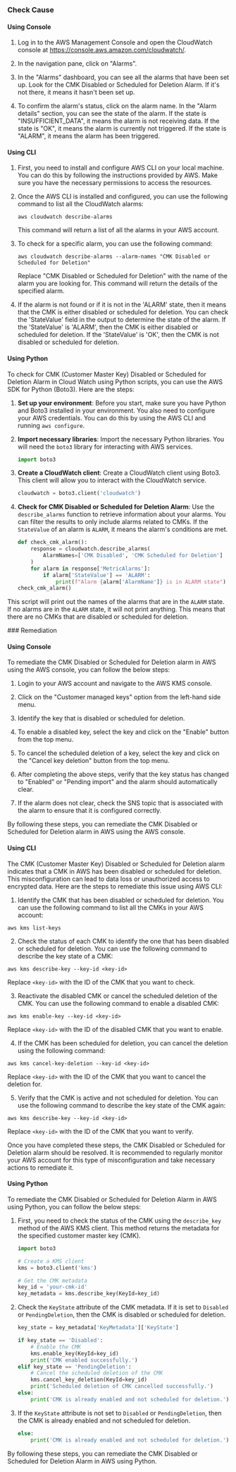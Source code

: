 

<Tabs><Tab title='Cause'>
### Check Cause

#### Using Console

1. Log in to the AWS Management Console and open the CloudWatch console at https://console.aws.amazon.com/cloudwatch/.

2. In the navigation pane, click on "Alarms".

3. In the "Alarms" dashboard, you can see all the alarms that have been set up. Look for the CMK Disabled or Scheduled for Deletion Alarm. If it's not there, it means it hasn't been set up.

4. To confirm the alarm's status, click on the alarm name. In the "Alarm details" section, you can see the state of the alarm. If the state is "INSUFFICIENT_DATA", it means the alarm is not receiving data. If the state is "OK", it means the alarm is currently not triggered. If the state is "ALARM", it means the alarm has been triggered.

#### Using CLI

1. First, you need to install and configure AWS CLI on your local machine. You can do this by following the instructions provided by AWS. Make sure you have the necessary permissions to access the resources.

2. Once the AWS CLI is installed and configured, you can use the following command to list all the CloudWatch alarms:

   ```
   aws cloudwatch describe-alarms
   ```

   This command will return a list of all the alarms in your AWS account.

3. To check for a specific alarm, you can use the following command:

   ```
   aws cloudwatch describe-alarms --alarm-names "CMK Disabled or Scheduled for Deletion"
   ```

   Replace "CMK Disabled or Scheduled for Deletion" with the name of the alarm you are looking for. This command will return the details of the specified alarm.

4. If the alarm is not found or if it is not in the 'ALARM' state, then it means that the CMK is either disabled or scheduled for deletion. You can check the 'StateValue' field in the output to determine the state of the alarm. If the 'StateValue' is 'ALARM', then the CMK is either disabled or scheduled for deletion. If the 'StateValue' is 'OK', then the CMK is not disabled or scheduled for deletion.

#### Using Python

To check for CMK (Customer Master Key) Disabled or Scheduled for Deletion Alarm in Cloud Watch using Python scripts, you can use the AWS SDK for Python (Boto3). Here are the steps:

1. **Set up your environment**: Before you start, make sure you have Python and Boto3 installed in your environment. You also need to configure your AWS credentials. You can do this by using the AWS CLI and running `aws configure`.

2. **Import necessary libraries**: Import the necessary Python libraries. You will need the `boto3` library for interacting with AWS services.

    ```python
    import boto3
    ```

3. **Create a CloudWatch client**: Create a CloudWatch client using Boto3. This client will allow you to interact with the CloudWatch service.

    ```python
    cloudwatch = boto3.client('cloudwatch')
    ```

4. **Check for CMK Disabled or Scheduled for Deletion Alarm**: Use the `describe_alarms` function to retrieve information about your alarms. You can filter the results to only include alarms related to CMKs. If the `StateValue` of an alarm is `ALARM`, it means the alarm's conditions are met.

    ```python
    def check_cmk_alarm():
        response = cloudwatch.describe_alarms(
            AlarmNames=['CMK Disabled', 'CMK Scheduled for Deletion']
        )
        for alarm in response['MetricAlarms']:
            if alarm['StateValue'] == 'ALARM':
                print(f"Alarm {alarm['AlarmName']} is in ALARM state")
    check_cmk_alarm()
    ```

This script will print out the names of the alarms that are in the `ALARM` state. If no alarms are in the `ALARM` state, it will not print anything. This means that there are no CMKs that are disabled or scheduled for deletion.

</Tab>

<Tab title='Remediation'>
### Remediation

#### Using Console

To remediate the CMK Disabled or Scheduled for Deletion alarm in AWS using the AWS console, you can follow the below steps:

1. Login to your AWS account and navigate to the AWS KMS console.

2. Click on the "Customer managed keys" option from the left-hand side menu.

3. Identify the key that is disabled or scheduled for deletion.

4. To enable a disabled key, select the key and click on the "Enable" button from the top menu. 

5. To cancel the scheduled deletion of a key, select the key and click on the "Cancel key deletion" button from the top menu.

6. After completing the above steps, verify that the key status has changed to "Enabled" or "Pending import" and the alarm should automatically clear.

7. If the alarm does not clear, check the SNS topic that is associated with the alarm to ensure that it is configured correctly.

By following these steps, you can remediate the CMK Disabled or Scheduled for Deletion alarm in AWS using the AWS console.

#### Using CLI

The CMK (Customer Master Key) Disabled or Scheduled for Deletion alarm indicates that a CMK in AWS has been disabled or scheduled for deletion. This misconfiguration can lead to data loss or unauthorized access to encrypted data. Here are the steps to remediate this issue using AWS CLI:

1. Identify the CMK that has been disabled or scheduled for deletion. You can use the following command to list all the CMKs in your AWS account:

```
aws kms list-keys
```

2. Check the status of each CMK to identify the one that has been disabled or scheduled for deletion. You can use the following command to describe the key state of a CMK:

```
aws kms describe-key --key-id <key-id>
```

Replace `<key-id>` with the ID of the CMK that you want to check.

3. Reactivate the disabled CMK or cancel the scheduled deletion of the CMK. You can use the following command to enable a disabled CMK:

```
aws kms enable-key --key-id <key-id>
```

Replace `<key-id>` with the ID of the disabled CMK that you want to enable.

4. If the CMK has been scheduled for deletion, you can cancel the deletion using the following command:

```
aws kms cancel-key-deletion --key-id <key-id>
```

Replace `<key-id>` with the ID of the CMK that you want to cancel the deletion for.

5. Verify that the CMK is active and not scheduled for deletion. You can use the following command to describe the key state of the CMK again:

```
aws kms describe-key --key-id <key-id>
```

Replace `<key-id>` with the ID of the CMK that you want to verify.

Once you have completed these steps, the CMK Disabled or Scheduled for Deletion alarm should be resolved. It is recommended to regularly monitor your AWS account for this type of misconfiguration and take necessary actions to remediate it.

#### Using Python

To remediate the CMK Disabled or Scheduled for Deletion Alarm in AWS using Python, you can follow the below steps:

1. First, you need to check the status of the CMK using the `describe_key` method of the AWS KMS client. This method returns the metadata for the specified customer master key (CMK).

   ```python
   import boto3

   # Create a KMS client
   kms = boto3.client('kms')

   # Get the CMK metadata
   key_id = 'your-cmk-id'
   key_metadata = kms.describe_key(KeyId=key_id)
   ```

2. Check the `KeyState` attribute of the CMK metadata. If it is set to `Disabled` or `PendingDeletion`, then the CMK is disabled or scheduled for deletion.

   ```python
   key_state = key_metadata['KeyMetadata']['KeyState']

   if key_state == 'Disabled':
       # Enable the CMK
       kms.enable_key(KeyId=key_id)
       print('CMK enabled successfully.')
   elif key_state == 'PendingDeletion':
       # Cancel the scheduled deletion of the CMK
       kms.cancel_key_deletion(KeyId=key_id)
       print('Scheduled deletion of CMK cancelled successfully.')
   else:
       print('CMK is already enabled and not scheduled for deletion.')
   ```

3. If the `KeyState` attribute is not set to `Disabled` or `PendingDeletion`, then the CMK is already enabled and not scheduled for deletion.

   ```python
   else:
       print('CMK is already enabled and not scheduled for deletion.')
   ```

By following these steps, you can remediate the CMK Disabled or Scheduled for Deletion Alarm in AWS using Python.


</Tab>
</Tabs>